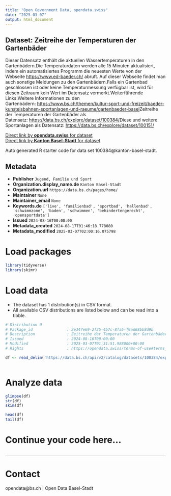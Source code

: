```yaml
---
title: "Open Government Data, opendata.swiss"
date: "2025-03-07"
output: html_document
---
```


## Dataset: Zeitreihe der Temperaturen der Gartenbäder

Dieser Datensatz enthält die aktuellen Wassertemperaturen in den Gartenbädern.Die Temperaturdaten werden alle 15 Minuten aktualisiert, indem ein automatisiertes Programm die neuesten Werte von der Webseite [https://www.ed-baeder.ch/](https://www.ed-baeder.ch/) abruft. Auf dieser Webseite findet man auch sonstige Meldungen zu den Gartenbädern.Falls ein Gartenbad geschlossen ist oder keine Temperaturmessung verfügbar ist, wird für diesen Zeitraum kein Wert im Datensatz vermerkt.Weiterführende Links:Weitere Informationen zu den Gartenbädern: [https://www.bs.ch/themen/kultur-sport-und-freizeit/baeder-kunsteisbahnen-sportanlagen-und-raeume/gartenbaeder-basel](https://www.bs.ch/themen/kultur-sport-und-freizeit/baeder-kunsteisbahnen-sportanlagen-und-raeume/gartenbaeder-basel)Zeitreihe der Temperaturen der Gartenbäder als Datensatz: [https://data.bs.ch/explore/dataset/100384/](https://data.bs.ch/explore/dataset/100384/)Diese und weitere Sportanlagen als Datensatz: [https://data.bs.ch/explore/dataset/100151/](https://data.bs.ch/explore/dataset/100151/)

[Direct link by **opendata.swiss** for dataset](https://opendata.swiss/de/dataset/zeitreihe-der-temperaturen-der-gartenbader)<br>
[Direct link by **Kanton Basel-Stadt** for dataset](https://data.bs.ch/explore/dataset/100384/)

Auto generated R starter code for data set 100384@kanton-basel-stadt.

## Metadata

- **Publisher** `Jugend, Familie und Sport`
- **Organization.display_name.de** `Kanton Basel-Stadt`
- **Organization.url** `https://data.bs.ch/pages/home/`
- **Maintainer** `None`
- **Maintainer_email** `None`
- **Keywords.de** `['live', 'familienbad', 'sportbad', 'hallenbad', 'schwimmzone', 'baden', 'schwimmen', 'behindertengerecht', 'opensportdata']`
- **Issued** `2024-08-16T00:00:00`
- **Metadata_created** `2024-08-17T01:46:18.778080`
- **Metadata_modified** `2025-03-07T02:00:16.075798`


# Load packages

```r

library(tidyverse)
library(skimr)

```

# Load data

-   The dataset has 1 distribution(s) in CSV format.
-   All available CSV distributions are listed below and can be read into a tibble.

```r

# Distribution 0
# Package_id               : 2e347e69-2f25-4b7c-8fa5-f9ad68bb8d9b
# Description              : Zeitreihe der Temperaturen der Gartenbäder (csv)
# Issued                   : 2024-08-16T00:00:00
# Modified                 : 2025-03-07T01:31:51.988000+00:00
# Rights                   : https://opendata.swiss/terms-of-use#terms_by

df <- read_delim('https://data.bs.ch/api/v2/catalog/datasets/100384/exports/csv?use_labels=true')



```

# Analyze data

```r

glimpse(df)
str(df)
skim(df)

head(df)
tail(df)

```

# Continue your code here...

```r

```

------------------------------------------------------------------------

# Contact

opendata@bs.ch | Open Data Basel-Stadt
